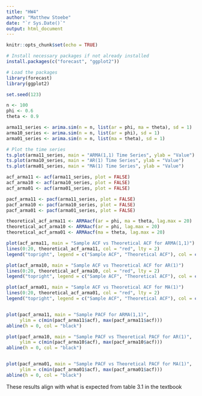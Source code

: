 ```yaml
---
title: "HW4"
author: "Matthew Stoebe"
date: "`r Sys.Date()`"
output: html_document
---
```


```r
knitr::opts_chunk$set(echo = TRUE)

# Install necessary packages if not already installed
install.packages(c("forecast", "ggplot2"))

# Load the packages
library(forecast)
library(ggplot2)

```

```r
set.seed(123)

n <- 100
phi <- 0.6   
theta <- 0.9 

arma11_series <- arima.sim(n = n, list(ar = phi, ma = theta), sd = 1)
arma10_series <- arima.sim(n = n, list(ar = phi), sd = 1)
arma01_series <- arima.sim(n = n, list(ma = theta), sd = 1)

# Plot the time series
ts.plot(arma11_series, main = "ARMA(1,1) Time Series", ylab = "Value")
ts.plot(arma10_series, main = "AR(1) Time Series", ylab = "Value")
ts.plot(arma01_series, main = "MA(1) Time Series", ylab = "Value")

acf_arma11 <- acf(arma11_series, plot = FALSE)
acf_arma10 <- acf(arma10_series, plot = FALSE)
acf_arma01 <- acf(arma01_series, plot = FALSE)

pacf_arma11 <- pacf(arma11_series, plot = FALSE)
pacf_arma10 <- pacf(arma10_series, plot = FALSE)
pacf_arma01 <- pacf(arma01_series, plot = FALSE)

theoretical_acf_arma11 <- ARMAacf(ar = phi, ma = theta, lag.max = 20)
theoretical_acf_arma10 <- ARMAacf(ar = phi, lag.max = 20)
theoretical_acf_arma01 <- ARMAacf(ma = theta, lag.max = 20)

plot(acf_arma11, main = "Sample ACF vs Theoretical ACF for ARMA(1,1)")
lines(0:20, theoretical_acf_arma11, col = "red", lty = 2)
legend("topright", legend = c("Sample ACF", "Theoretical ACF"), col = c("black", "red"), lty = c(1, 2))

plot(acf_arma10, main = "Sample ACF vs Theoretical ACF for AR(1)")
lines(0:20, theoretical_acf_arma10, col = "red", lty = 2)
legend("topright", legend = c("Sample ACF", "Theoretical ACF"), col = c("black", "red"), lty = c(1, 2))

plot(acf_arma01, main = "Sample ACF vs Theoretical ACF for MA(1)")
lines(0:20, theoretical_acf_arma01, col = "red", lty = 2)
legend("topright", legend = c("Sample ACF", "Theoretical ACF"), col = c("black", "red"), lty = c(1, 2))


plot(pacf_arma11, main = "Sample PACF for ARMA(1,1)", 
     ylim = c(min(pacf_arma11$acf), max(pacf_arma11$acf)))
abline(h = 0, col = "black")

plot(pacf_arma10, main = "Sample PACF vs Theoretical PACF for AR(1)", 
     ylim = c(min(pacf_arma10$acf), max(pacf_arma10$acf)))
abline(h = 0, col = "black")


plot(pacf_arma01, main = "Sample PACF vs Theoretical PACF for MA(1)", 
     ylim = c(min(pacf_arma01$acf), max(pacf_arma01$acf)))
abline(h = 0, col = "black")


```

These results align with what is expected from table 3.1 in the textbook


